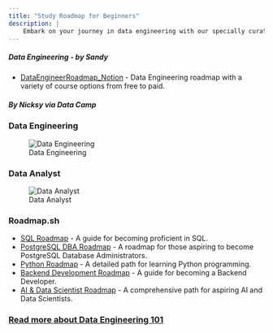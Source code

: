 ```yaml
---
title: "Study Roadmap for Beginners"
description: |
    Embark on your journey in data engineering with our specially curated study roadmap for beginners. This guide provides a structured path for newcomers, covering foundational concepts, essential tools, and key technologies in the field. Ideal for those starting out, this roadmap is your first step towards mastering data engineering.
---
```


##### Data Engineering - by Sandy
- [DataEngineerRoadmap_Notion](https://shadow-blue-572.notion.site/b880b4ef0b1445aabec127442b97c79f?v=0a45fb3e2b5946d59708797eeea16671) - Data Engineering roadmap with a variety of course options from free to paid.

##### By Nicksy via Data Camp

### Data Engineering
![Data Engineering](images/DataCamp%20-%20Data%20Engineer%20Track.png)

### Data Analyst
![Data Analyst](images/DataCamp%20-%20Data%20Analyst%20Track.png)

### Roadmap.sh
- [SQL Roadmap](https://roadmap.sh/sql) - A guide for becoming proficient in SQL.
- [PostgreSQL DBA Roadmap](https://roadmap.sh/postgresql-dba) - A roadmap for those aspiring to become PostgreSQL Database Administrators.
- [Python Roadmap](https://roadmap.sh/python) - A detailed path for learning Python programming.
- [Backend Development Roadmap](https://roadmap.sh/backend) - A guide for becoming a Backend Developer.
- [AI & Data Scientist Roadmap](https://roadmap.sh/ai-data-scientist) - A comprehensive path for aspiring AI and Data Scientists.

### <a href="content/data-engineering-101.qmd">Read more about Data Engineering 101</a>